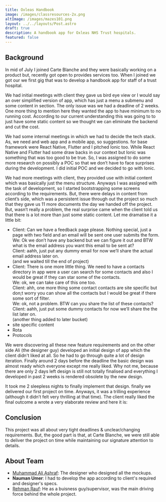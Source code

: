 ```yaml
---
title: Oxleas Handbook
image: /images/classresources-2x.png
altImage: /images/mazes101.png
layout: ../../layouts/Post.astro
draft: true
description: A handbook app for Oxleas NHS Trust hospitals.
featured: false
---
```


<div class="-mt-8 relative">
  <ProjectInfo
    collabrators="nmanumr,maliashraf9"
    stack="React,Ionic,TailwindCss,Mdx"
  />
</div>


## Background

In mid of July I joined Carte Blanche and they were basically working on a product but, recently got
open to provides services too. When I joined we got our we first gig that was to develop a handbook
app for staff of a trust hospital.

We had initial meetings with client they gave us bird eye view or I would say an over simplified version of app, which has just a menu a submenu and some content in section. The only issue was we had a deadline of 2 weeks. One more thing to mention here they wanted the app to have minimum to no running cost. According to our current understanding this was going to to just have some static content so we thought we can eliminate the backend and cut the cost.

We had some internal meetings in which we had to decide the tech stack. As, we need and web app and a mobile app, so suggestions. for base framework were React Native, Flutter and I pitched Ionic too. While React Native and Flutter had some draw backs in our context but Ionic was something that was too good to be true. So, I was assigned to do some more research on possibly a POC so that we don’t have to face surprises during the development. I did initial POC and we decided to go with Ionic.

We had more meetings with client, they provided use with initial content which was basically just the menu structure. Anyways I was assigned with the task of development, so I started bootstrapping some screens according to the requirements. But, there were delays in content from client’s side, which was a persistent issue through out the project so much that they gave us 11 more documents the day we handed off the project. But, wasn’t really a problem, the real surprise came when the client told us that there is a lot more than just some static content. Let me dramatise it a little bit:


- Client: Can we have a feedback page please. Nothing special, just a page with two field and an email will be sent one user submits the form.  
We: Ok we don’t have any backend but we can figure it out and BTW what is the email address you want this email to be sent at?  
Client: aahh, just put any dummy email for now we’ll share the actual email address later on.  
(and we waited till the end of project)
- Client: There is one more little thing. We need to have a contacts directory in app were a user can search for some contacts and also I would be great if they can star some of the contacts.  
We: ok, we can take care of this one too.  
Client: ahh, one more thing some contact contacts are site specific but don;t worry you can show all the contacts but I would be great if there some sort of filter.  
We: ok, not a problem. BTW can you share the list of these contacts?  
Client: aahh, just put some dummy contacts for now we’ll share the the list later on.  
(another thing added to later bucket)
-  site specific content
- Rota
- Protocols

We were discovering all these new feature requirements and on the other side Ali (the designer guy) developed an initial design of app which the client didn't liked at all. So he had to go through quite a lot of design iteration. Finally around 2 days before the deadline the basic design was almost ready which everyone except me really liked. Why not me, because there are only 2 days left design is still not totally finalised and everything I developed in past 2 weeks is rendered obsolete by the new design.

It took me 2 sleepless nights to finally implement that design. finally we delivered our first project on time. Anyways, it was a trilling experience (although it didn’t felt very thrilling at that time). The client really liked the final outcome a wrote a very elaborate review and here it is:

## Conclusion

This project was all about very tight deadlines & unclear/changing requirements. But, the good part
is that, at Carte Blanche, we were still able to deliver the project on time while maintaining our
signature attention to details.


## About Team

- [Muhammad Ali Ashraf](https://github.com/ameerhmzx): The designer who designed all the mockups.
- **Nauman Umer**: I had to develop the app according to client's required and designer's specs. 
- [Rehman Rauf](): He as a buisness guy/supervisor, was the main driving force behind the whole project.
